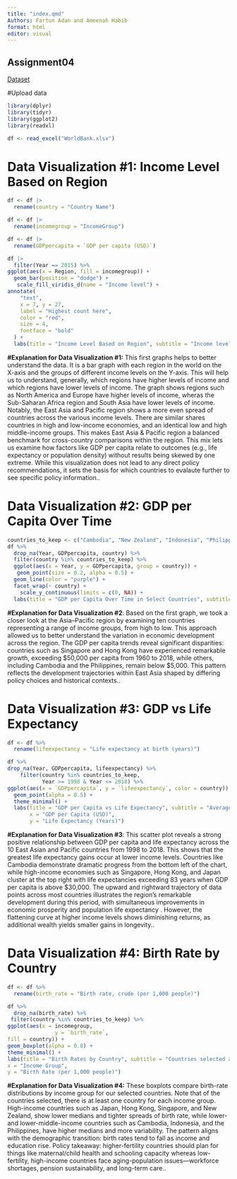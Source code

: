 ```yaml
---
title: "index.qmd"
Authors: Fartun Adan and Ameenah Habib 
format: html
editor: visual
---
```


## Assignment04

[Dataset](https://maven-datasets.s3.amazonaws.com/World+Economic+Indicators/World+Economic+Indicators.zip)

#Upload data

```r
library(dplyr)
library(tidyr)
library(ggplot2)
library(readxl)
```

```r
df <- read_excel("WorldBank.xlsx") 
```

# Data Visualization #1: Income Level Based on Region

```r
df <- df |> 
  rename(country = "Country Name")
```

```r
df <- df |>
  rename(incomegroup = "IncomeGroup")
```

```r
df <- df |>
  rename(GDPpercapita = `GDP per capita (USD)`)
```

```r
df |>
  filter(Year == 2015) %>%
ggplot(aes(x = Region, fill = incomegroup)) +
  geom_bar(position = "dodge") +
   scale_fill_viridis_d(name = "Income level") + 
annotate(
    "text",
    x = 7, y = 27,
    label = "Highest count here",
    color = "red",
    size = 4,
    fontface = "bold"
  ) +
  labs(title = "Income Level Based on Region", subtitle = "Income level is separated into 5 categories", x = "Region", Y = "Number of Countries", fill = "Income Level")
```

**#Explanation for Data Visualization #1:** This first graphs helps to better understand the data. It is a bar graph with each region in the world on the X-axis and the groups of different income levels on the Y-axis. This will help us to understand, generally, which regions have higher levels of income and which regions have lower levels of income. The graph shows regions such as North America and Europe have higher levels of income, wheras the Sub-Saharan Africa region and South Asia have lower levels of income. Notably, the East Asia and Pacific region shows a more even spread of countries across the various income levels. There are similar shares countries in high and low-income economies, and an identical low and high middle-income groups. This makes East Asia & Pacific region a balanced benchmark for cross-country comparisons within the region. This mix lets us examine how factors like GDP per capita relate to outcomes (e.g., life expectancy or population density) without results being skewed by one extreme. While this visualization does not lead to any direct policy recommendations, it sets the basis for which countries to evalaute further to see specific policy information..

# Data Visualization #2: GDP per Capita Over Time

```r
countries_to_keep <- c("Cambodia", "New Zealand", "Indonesia", "Philippines", "China", "Hong Kong SAR, China", "Thailand", "Malaysia", "Japan", "Singapore")
df %>%
  drop_na(Year, GDPpercapita, country) %>%
  filter(country %in% countries_to_keep) %>%
  ggplot(aes(x = Year, y = GDPpercapita, group = country)) +
   geom_point(size = 0.2, alpha = 0.5) +
  geom_line(color = "purple") +
  facet_wrap(~ country) +
    scale_y_continuous(limits = c(0, NA)) +
  labs(title = "GDP per Capita Over Time in Select Countries", subtitle = "Countries selected are all within the East Asian & Pacific region", x = "Year", y = "GDP per Capita (US)")
```

**#Explanation for Data Visualization #2**: Based on the first graph, we took a closer look at the Asia–Pacific region by examining ten countries representing a range of income groups, from high to low. This approach allowed us to better understand the variation in economic development across the region. The GDP per capita trends reveal significant disparities: countries such as Singapore and Hong Kong have experienced remarkable growth, exceeding \$50,000 per capita from 1960 to 2018, while others, including Cambodia and the Philippines, remain below \$5,000. This pattern reflects the development trajectories within East Asia shaped by differing policy choices and historical contexts..

# Data Visualization #3: GDP vs Life Expectancy

```r
df <- df %>%
  rename(lifeexpectancy = "Life expectancy at birth (years)") 
```

```r
df %>%
drop_na(Year, GDPpercapita, lifeexpectancy) %>%
    filter(country %in% countries_to_keep,
           Year >= 1998 & Year <= 2018) %>%
ggplot(aes(x = `GDPpercapita`, y = `lifeexpectancy`, color = country)) +
  geom_point(alpha = 0.5) +
  theme_minimal() +
  labs(title = "GDP per Capita vs Life Expectancy", subtitle = "Average Life Expectancy in Countries in the East Asian and Pacific Region",
       x = "GDP per Capita (USD)",
       y = "Life Expectancy (Years)")
```

**#Explanation for Data Visualization #3**: This scatter plot reveals a strong positive relationship between GDP per capita and life expectancy across the 10 East Asian and Pacific countries from 1998 to 2018. This shows that the greatest life expectancy gains occur at lower income levels. Countries like Cambodia demonstrate dramatic progress from the bottom left of the chart, while high-income economies such as Singapore, Hong Kong, and Japan cluster at the top right with life expectancies exceeding 83 years when GDP per capita is above \$30,000. The upward and rightward trajectory of data points across most countries illustrates the region's remarkable development during this period, with simultaneous improvements in economic prosperity and population life expectancy . However, the flattening curve at higher income levels shows diminishing returns, as additional wealth yields smaller gains in longevity..

# Data Visualization #4: Birth Rate by Country

```r
df <- df %>%
  rename(birth_rate = "Birth rate, crude (per 1,000 people)")
```

```r
df %>%
  drop_na(birth_rate) %>%
 filter(country %in% countries_to_keep) %>%
ggplot(aes(x = incomegroup,
               y = `birth_rate`,
fill = country)) +
geom_boxplot(alpha = 0.8) +
theme_minimal() +
labs(title = "Birth Rates by Country", subtitle = "Countries selected are all within the East Asian & Pacific region",
x = "Income Group",
y = "Birth Rate (per 1,000 people)")
```

**#Explanation for Data Visualization #4:** These boxplots compare birth-rate distributions by income group for our selected countries. Note that of the countries selected, there is at least one country for each income group. High-income countries such as Japan, Hong Kong, Singapore, and New Zealand, show lower medians and tighter spreads of birth rate, while lower- and lower-middle-income countries such as Cambodia, Indonesia, and the Philippines, have higher medians and more variability. The pattern aligns with the demographic transition: birth rates tend to fall as income and education rise. Policy takeaway: higher-fertility countries should plan for things like maternal/child health and schooling capacity whereas low-fertility, high-income countries face aging-population issues—workforce shortages, pension sustainability, and long-term care..
